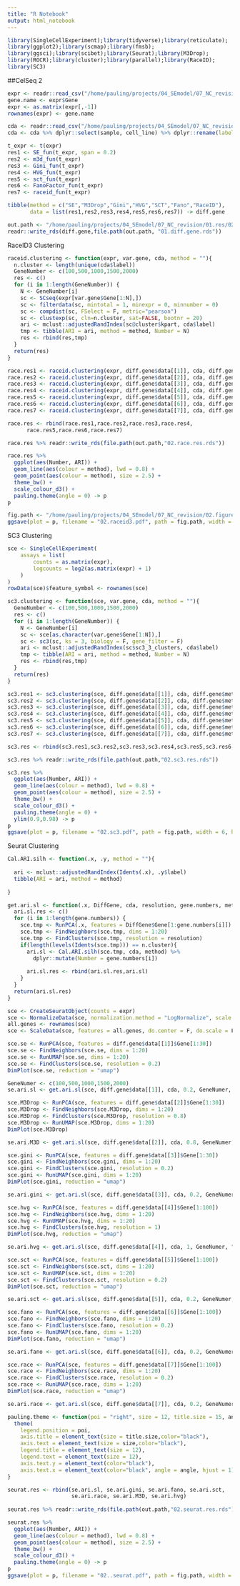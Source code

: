 ```yaml
---
title: "R Notebook"
output: html_notebook
---
```


```r
library(SingleCellExperiment);library(tidyverse);library(reticulate);
library(ggplot2);library(scmap);library(fmsb);
library(ggsci);library(scibet);library(Seurat);library(M3Drop);
library(ROCR);library(cluster);library(parallel);library(RaceID);
library(SC3)
```

##CelSeq 2
```r
expr <- readr::read_csv("/home/pauling/projects/04_SEmodel/07_NC_revision/03.data/01.clustering.ari/02.celseq2.3cl/sc_celseq2.count.csv.gz")
gene.name <- expr$Gene
expr <- as.matrix(expr[,-1])
rownames(expr) <- gene.name

cda <- readr::read_csv("/home/pauling/projects/04_SEmodel/07_NC_revision/03.data/01.clustering.ari/02.celseq2.3cl/sc_celseq2.metadata.csv.gz")
cda <- cda %>% dplyr::select(sample, cell_line) %>% dplyr::rename(label = cell_line)
```

```r
t_expr <- t(expr)
res1 <- SE_fun(t_expr, span = 0.2)
res2 <- m3d_fun(t_expr)
res3 <- Gini_fun(t_expr)
res4 <- HVG_fun(t_expr)
res5 <- sct_fun(t_expr)
res6 <- FanoFactor_fun(t_expr)
res7 <- raceid_fun(t_expr)

tibble(method = c("SE","M3Drop","Gini","HVG","SCT","Fano","RaceID"),
       data = list(res1,res2,res3,res4,res5,res6,res7)) -> diff.gene

out.path <- "/home/pauling/projects/04_SEmodel/07_NC_revision/01.res/02.clustering/02.3cellline.celseq2"
readr::write_rds(diff.gene,file.path(out.path, "01.diff.gene.rds"))
```

###################

RaceID3 Clustering

###################

```r
raceid.clustering <- function(expr, var.gene, cda, method = ""){
  n.cluster <- length(unique(cda$label))
  GeneNumber <- c(100,500,1000,1500,2000)
  res <- c()
  for (i in 1:length(GeneNumber)) {
    N <- GeneNumber[i]
    sc <- SCseq(expr[var.gene$Gene[1:N],])
    sc <- filterdata(sc, mintotal = 1, minexpr = 0, minnumber = 0)
    sc <- compdist(sc, FSelect = F, metric="pearson")
    sc <- clustexp(sc, cln=n.cluster, sat=FALSE, bootnr = 20)
    ari <- mclust::adjustedRandIndex(sc@cluster$kpart, cda$label)
    tmp <- tibble(ARI = ari, method = method, Number = N)
    res <- rbind(res,tmp)
  }
  return(res)
}
```

```r
race.res1 <- raceid.clustering(expr, diff.gene$data[[1]], cda, diff.gene$method[1])
race.res2 <- raceid.clustering(expr, diff.gene$data[[2]], cda, diff.gene$method[2])
race.res3 <- raceid.clustering(expr, diff.gene$data[[3]], cda, diff.gene$method[3])
race.res4 <- raceid.clustering(expr, diff.gene$data[[4]], cda, diff.gene$method[4])
race.res5 <- raceid.clustering(expr, diff.gene$data[[5]], cda, diff.gene$method[5])
race.res6 <- raceid.clustering(expr, diff.gene$data[[6]], cda, diff.gene$method[6])
race.res7 <- raceid.clustering(expr, diff.gene$data[[7]], cda, diff.gene$method[7])
```

```r
race.res <- rbind(race.res1,race.res2,race.res3,race.res4,
      race.res5,race.res6,race.res7)

race.res %>% readr::write_rds(file.path(out.path,"02.race.res.rds"))

race.res %>%
  ggplot(aes(Number, ARI)) +
  geom_line(aes(colour = method), lwd = 0.8) +
  geom_point(aes(colour = method), size = 2.5) +
  theme_bw() +
  scale_colour_d3() +
  pauling.theme(angle = 0) -> p
p

fig.path <- "/home/pauling/projects/04_SEmodel/07_NC_revision/02.figures/02.clustering/01.3cellline.celseq2"
ggsave(plot = p, filename = "02.raceid3.pdf", path = fig.path, width = 6, height = 4)
```

###################

SC3 Clustering

###################

```r
sce <- SingleCellExperiment(
    assays = list(
        counts = as.matrix(expr),
        logcounts = log2(as.matrix(expr) + 1)
    )
)
rowData(sce)$feature_symbol <- rownames(sce)
```

```r
sc3.clustering <- function(sce, var.gene, cda, method = ""){
  GeneNumber <- c(100,500,1000,1500,2000)
  res <- c()
  for (i in 1:length(GeneNumber)) {
    N <- GeneNumber[i]
    sc <- sce[as.character(var.gene$Gene[1:N]),]
    sc <- sc3(sc, ks = 3, biology = F, gene_filter = F)
    ari <- mclust::adjustedRandIndex(sc$sc3_3_clusters, cda$label)
    tmp <- tibble(ARI = ari, method = method, Number = N)
    res <- rbind(res,tmp)
  }
  return(res)
}

sc3.res1 <- sc3.clustering(sce, diff.gene$data[[1]], cda, diff.gene$method[1])
sc3.res2 <- sc3.clustering(sce, diff.gene$data[[2]], cda, diff.gene$method[2])
sc3.res3 <- sc3.clustering(sce, diff.gene$data[[3]], cda, diff.gene$method[3])
sc3.res4 <- sc3.clustering(sce, diff.gene$data[[4]], cda, diff.gene$method[4])
sc3.res5 <- sc3.clustering(sce, diff.gene$data[[5]], cda, diff.gene$method[5])
sc3.res6 <- sc3.clustering(sce, diff.gene$data[[6]], cda, diff.gene$method[6])
sc3.res7 <- sc3.clustering(sce, diff.gene$data[[7]], cda, diff.gene$method[7])
```

```r
sc3.res <- rbind(sc3.res1,sc3.res2,sc3.res3,sc3.res4,sc3.res5,sc3.res6,sc3.res7)

sc3.res %>% readr::write_rds(file.path(out.path,"02.sc3.res.rds"))

sc3.res %>%
  ggplot(aes(Number, ARI)) +
  geom_line(aes(colour = method), lwd = 0.8) +
  geom_point(aes(colour = method), size = 2.5) +
  theme_bw() +
  scale_colour_d3() +
  pauling.theme(angle = 0) +
  ylim(0.9,0.98) -> p
p
ggsave(plot = p, filename = "02.sc3.pdf", path = fig.path, width = 6, height = 4)
```

###################

Seurat Clustering

###################

```r
Cal.ARI.silh <- function(.x, .y, method = ""){
  
  ari <- mclust::adjustedRandIndex(Idents(.x), .y$label)
  tibble(ARI = ari, method = method)
  
}

get.ari.sl <- function(.x, DiffGene, cda, resolution, gene.numbers, method, n.cluster){
  ari.sl.res <- c()
  for (i in 1:length(gene.numbers)) {
    sce.tmp <- RunPCA(.x, features = DiffGene$Gene[1:gene.numbers[i]])
    sce.tmp <- FindNeighbors(sce.tmp, dims = 1:20)
    sce.tmp <- FindClusters(sce.tmp, resolution = resolution)
    if(length(levels(Idents(sce.tmp))) == n.cluster){
      ari.sl <- Cal.ARI.silh(sce.tmp, cda, method) %>% 
        dplyr::mutate(Number = gene.numbers[i])
      
      ari.sl.res <- rbind(ari.sl.res,ari.sl)
    }
  }
  return(ari.sl.res)
}
```

```r
sce <- CreateSeuratObject(counts = expr)
sce <- NormalizeData(sce, normalization.method = "LogNormalize", scale.factor = 10000)
all.genes <- rownames(sce)
sce <- ScaleData(sce, features = all.genes, do.center = F, do.scale = F)

sce.se <- RunPCA(sce, features = diff.gene$data[[1]]$Gene[1:30])
sce.se <- FindNeighbors(sce.se, dims = 1:20)
sce.se <- RunUMAP(sce.se, dims = 1:20)
sce.se <- FindClusters(sce.se, resolution = 0.2)
DimPlot(sce.se, reduction = "umap")

GeneNumer <- c(100,500,1000,1500,2000)
se.ari.sl <- get.ari.sl(sce, diff.gene$data[[1]], cda, 0.2, GeneNumer, "SE", 3)
```

```r
sce.M3Drop <- RunPCA(sce, features = diff.gene$data[[2]]$Gene[1:30])
sce.M3Drop <- FindNeighbors(sce.M3Drop, dims = 1:20)
sce.M3Drop <- FindClusters(sce.M3Drop, resolution = 0.8)
sce.M3Drop <- RunUMAP(sce.M3Drop, dims = 1:20)
DimPlot(sce.M3Drop)

se.ari.M3D <- get.ari.sl(sce, diff.gene$data[[2]], cda, 0.8, GeneNumer, "M3Drop", 3)
```


```r
sce.gini <- RunPCA(sce, features = diff.gene$data[[3]]$Gene[1:30])
sce.gini <- FindNeighbors(sce.gini, dims = 1:20)
sce.gini <- FindClusters(sce.gini, resolution = 0.2)
sce.gini <- RunUMAP(sce.gini, dims = 1:20)
DimPlot(sce.gini, reduction = "umap")

se.ari.gini <- get.ari.sl(sce, diff.gene$data[[3]], cda, 0.2, GeneNumer, "Gini",3)
```

```r
sce.hvg <- RunPCA(sce, features = diff.gene$data[[4]]$Gene[1:100])
sce.hvg <- FindNeighbors(sce.hvg, dims = 1:20)
sce.hvg <- RunUMAP(sce.hvg, dims = 1:20)
sce.hvg <- FindClusters(sce.hvg, resolution = 1)
DimPlot(sce.hvg, reduction = "umap")

se.ari.hvg <- get.ari.sl(sce, diff.gene$data[[4]], cda, 1, GeneNumer, "HVG",3)
```

```r
sce.sct <- RunPCA(sce, features = diff.gene$data[[5]]$Gene[1:100])
sce.sct <- FindNeighbors(sce.sct, dims = 1:20)
sce.sct <- RunUMAP(sce.sct, dims = 1:20)
sce.sct <- FindClusters(sce.sct, resolution = 0.2)
DimPlot(sce.sct, reduction = "umap")

se.ari.sct <- get.ari.sl(sce, diff.gene$data[[5]], cda, 0.2, GeneNumer, "SCT", 3)
```

```r
sce.fano <- RunPCA(sce, features = diff.gene$data[[6]]$Gene[1:100])
sce.fano <- FindNeighbors(sce.fano, dims = 1:20)
sce.fano <- FindClusters(sce.fano, resolution = 0.2)
sce.fano <- RunUMAP(sce.fano, dims = 1:20)
DimPlot(sce.fano, reduction = "umap")

se.ari.fano <- get.ari.sl(sce, diff.gene$data[[6]], cda, 0.2, GeneNumer, "Fano", 3)
```

```r
sce.race <- RunPCA(sce, features = diff.gene$data[[7]]$Gene[1:100])
sce.race <- FindNeighbors(sce.race, dims = 1:20)
sce.race <- FindClusters(sce.race, resolution = 0.2)
sce.race <- RunUMAP(sce.race, dims = 1:20)
DimPlot(sce.race, reduction = "umap")

se.ari.race <- get.ari.sl(sce, diff.gene$data[[7]], cda, 0.2, GeneNumer, "RaceID",3)
```


```r
pauling.theme <- function(poi = "right", size = 12, title.size = 15, angle){
  theme(
    legend.position = poi,
    axis.title = element_text(size = title.size,color="black"),
    axis.text = element_text(size = size,color="black"),
    legend.title = element_text(size = 12),
    legend.text = element_text(size = 12),
    axis.text.y = element_text(color="black"),
    axis.text.x = element_text(color="black", angle = angle, hjust = 1))
}
```

```r
seurat.res <- rbind(se.ari.sl, se.ari.gini, se.ari.fano, se.ari.sct, 
                    se.ari.race, se.ari.M3D, se.ari.hvg)
  
seurat.res %>% readr::write_rds(file.path(out.path,"02.seurat.res.rds"))

seurat.res %>% 
  ggplot(aes(Number, ARI)) +
  geom_line(aes(colour = method), lwd = 0.8) +
  geom_point(aes(colour = method), size = 2.5) +
  theme_bw() +
  scale_colour_d3() +
  pauling.theme(angle = 0) -> p
p
ggsave(plot = p, filename = "02..seurat.pdf", path = fig.path, width = 6, height = 4)
```


